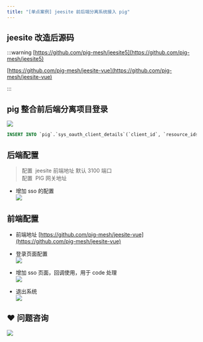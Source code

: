 ```yaml
---
title: "[单点案例] jeesite 前后端分离系统接入 pig"
---
```



## jeesite 改造后源码
:::warning
[https://github.com/pig-mesh/jeesite5](https://github.com/pig-mesh/jeesite5)

[https://github.com/pig-mesh/jeesite-vue](https://github.com/pig-mesh/jeesite-vue)

:::



## pig 整合前后端分离项目登录


![](https://minio.pigx.vip/alei/2023/01/5331045f8c867c6ae6c4e62aa6434850.png)



```sql
INSERT INTO `pig`.`sys_oauth_client_details`(`client_id`, `resource_ids`, `client_secret`, `scope`, `authorized_grant_types`, `web_server_redirect_uri`, `authorities`, `access_token_validity`, `refresh_token_validity`, `additional_information`, `autoapprove`, `create_time`, `update_time`, `create_by`, `update_by`) VALUES ('jeesite', '', 'jeesite', 'server', 'authorization_code', 'http://127.0.0.1:3100/sso', '', 168000000, 168000000, '', 'false', '2023-01-17 08:31:46', '2023-01-17 09:32:06', 'admin', 'admin');
```



## 后端配置


> 配置  jeesite 前端地址 默认 3100 端口  
配置  PIG 网关地址
>



+ 增加 sso 的配置  
![](https://minio.pigx.vip/alei/2023/01/eb241f5b203e21d5cb762f8886359f21.png)



## 前端配置


+ 前端地址 [https://github.com/pig-mesh/jeesite-vue](https://github.com/pig-mesh/jeesite-vue)



+  登录页面配置  
![](https://minio.pigx.vip/alei/2023/01/17ad9445a17f4acdb6fe47553c02e7bd.png) 
+  增加 sso 页面，回调使用，用于 code 处理  
![](https://minio.pigx.vip/alei/2023/01/bfe2b67054ec830b02ce60e9ffbc03e2.png) 
+  退出系统  
![](https://minio.pigx.vip/alei/2023/01/371c233f36a77003fdc48d5f3736f197.png) 

## ❤  问题咨询
![](/images/1662563973685-c22e9831-db66-42b5-973f-886d25d1e0e7.gif)

